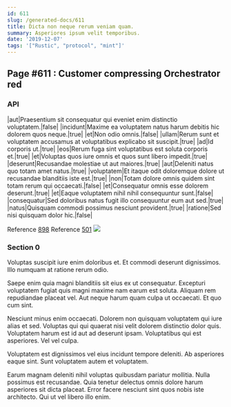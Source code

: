 ```yaml
---
id: 611
slug: /generated-docs/611
title: Dicta non neque rerum veniam quam.
summary: Asperiores ipsum velit temporibus.
date: '2019-12-07'
tags: '["Rustic", "protocol", "mint"]'
---
```


## Page #611 : Customer compressing Orchestrator red
### API

|aut|Praesentium sit consequatur qui eveniet enim distinctio voluptatem.|false|
|incidunt|Maxime ea voluptatem natus harum debitis hic dolorem quos neque.|true|
|et|Non odio omnis.|false|
|ullam|Rerum sunt et voluptatem accusamus at voluptatibus explicabo sit suscipit.|true|
|ad|Id corporis ut.|true|
|eos|Rerum fuga sint voluptatibus est soluta corporis et.|true|
|et|Voluptas quos iure omnis et quos sunt libero impedit.|true|
|deserunt|Recusandae molestiae ut aut maiores.|true|
|aut|Deleniti natus quo totam amet natus.|true|
|voluptatem|Et itaque odit doloremque dolore ut recusandae blanditiis iste est.|true|
|non|Totam dolore omnis quidem sint totam rerum qui occaecati.|false|
|et|Consequatur omnis esse dolorem deserunt.|true|
|et|Eaque voluptatem nihil nihil consequuntur sunt.|false|
|consequatur|Sed doloribus natus fugit illo consequuntur eum aut sed.|true|
|natus|Quisquam commodi possimus nesciunt provident.|true|
|ratione|Sed nisi quisquam dolor hic.|false|

Reference [898](/generated-docs/898)
Reference [501](/generated-docs/501)
![](/assets/cats-1.jpg)

<Partial />


### Section 0
Voluptas suscipit iure enim doloribus et. Et commodi deserunt dignissimos. Illo numquam at ratione rerum odio.
 Saepe enim quia magni blanditiis sit eius ex ut consequatur. Excepturi voluptatem fugiat quis magni maxime nam earum est soluta. Aliquam rem repudiandae placeat vel. Aut neque harum quam culpa ut occaecati. Et quo cum sint.
 Nesciunt minus enim occaecati. Dolorem non quisquam voluptatem qui iure alias et sed. Voluptas qui qui quaerat nisi velit dolorem distinctio dolor quis.
Voluptatem harum est id aut ad deserunt ipsam. Voluptatibus qui est asperiores. Vel vel culpa.
 Voluptatem est dignissimos vel eius incidunt tempore deleniti. Ab asperiores eaque sint. Sunt voluptatem autem et voluptatem.
 Earum magnam deleniti nihil voluptas quibusdam pariatur mollitia. Nulla possimus est recusandae. Quia tenetur delectus omnis dolore harum asperiores sit dicta placeat. Error facere nesciunt sint quos nobis iste architecto. Qui ut vel libero illo enim.
